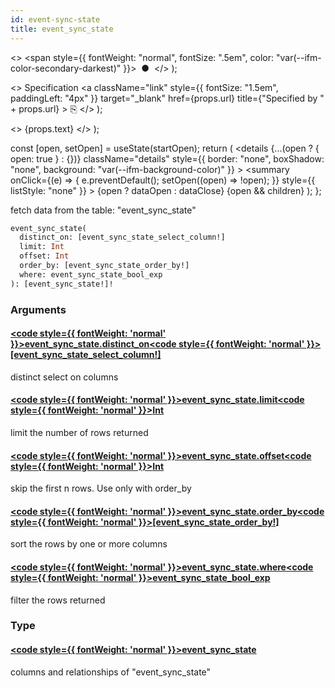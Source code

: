```yaml
---
id: event-sync-state
title: event_sync_state
---
```


<head>
  <meta content="noindex" name="robots" />
  <meta charset="utf-8" />
</head>

  <>
    <span style={{ fontWeight: "normal", fontSize: ".5em", color: "var(--ifm-color-secondary-darkest)" }}>
      &nbsp;●&nbsp;
    </span>
  </>
);

  <>
    Specification
    <a
      className="link"
      style={{ fontSize: "1.5em", paddingLeft: "4px" }}
      target="_blank"
      href={props.url}
      title={"Specified by " + props.url}
    >
      ⎘
    </a>
  </>
);

  <>
    <span className={props.class}>{props.text}</span>
  </>
);


  const [open, setOpen] = useState(startOpen);
  return (
    <details
      {...(open ? { open: true } : {})}
      className="details"
      style={{ border: "none", boxShadow: "none", background: "var(--ifm-background-color)" }}
    >
      <summary
        onClick={(e) => {
          e.preventDefault();
          setOpen((open) => !open);
        }}
        style={{ listStyle: "none" }}
      >
        {open ? dataOpen : dataClose}
      </summary>
      {open && children}
    </details>
  );
};

fetch data from the table: "event_sync_state"

```graphql
event_sync_state(
  distinct_on: [event_sync_state_select_column!]
  limit: Int
  offset: Int
  order_by: [event_sync_state_order_by!]
  where: event_sync_state_bool_exp
): [event_sync_state!]!
```

### Arguments

#### [<code style={{ fontWeight: 'normal' }}>event_sync_state.<b>distinct_on</b></code>](#)<Bullet />[<code style={{ fontWeight: 'normal' }}><b>[event_sync_state_select_column!]</b></code>](/docs/api/lockup/graphql/envio/enums/event-sync-state-select-column.mdx) <Badge class="badge badge--secondary " text="list"/> <Badge class="badge badge--secondary " text="enum"/>

distinct select on columns

#### [<code style={{ fontWeight: 'normal' }}>event_sync_state.<b>limit</b></code>](#)<Bullet />[<code style={{ fontWeight: 'normal' }}><b>Int</b></code>](/docs/api/lockup/graphql/envio/scalars/int.mdx) <Badge class="badge badge--secondary " text="scalar"/>

limit the number of rows returned

#### [<code style={{ fontWeight: 'normal' }}>event_sync_state.<b>offset</b></code>](#)<Bullet />[<code style={{ fontWeight: 'normal' }}><b>Int</b></code>](/docs/api/lockup/graphql/envio/scalars/int.mdx) <Badge class="badge badge--secondary " text="scalar"/>

skip the first n rows. Use only with order_by

#### [<code style={{ fontWeight: 'normal' }}>event_sync_state.<b>order_by</b></code>](#)<Bullet />[<code style={{ fontWeight: 'normal' }}><b>[event_sync_state_order_by!]</b></code>](/docs/api/lockup/graphql/envio/inputs/event-sync-state-order-by.mdx) <Badge class="badge badge--secondary " text="list"/> <Badge class="badge badge--secondary " text="input"/>

sort the rows by one or more columns

#### [<code style={{ fontWeight: 'normal' }}>event_sync_state.<b>where</b></code>](#)<Bullet />[<code style={{ fontWeight: 'normal' }}><b>event_sync_state_bool_exp</b></code>](/docs/api/lockup/graphql/envio/inputs/event-sync-state-bool-exp.mdx) <Badge class="badge badge--secondary " text="input"/>

filter the rows returned

### Type

#### [<code style={{ fontWeight: 'normal' }}><b>event_sync_state</b></code>](/docs/api/lockup/graphql/envio/objects/event-sync-state.mdx) <Badge class="badge badge--secondary " text="object"/>

columns and relationships of "event_sync_state"
